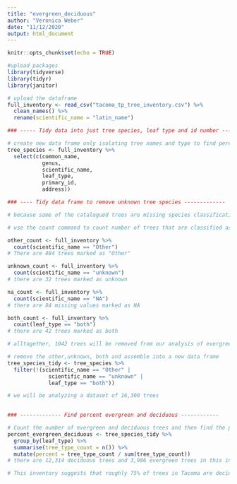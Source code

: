 ```yaml
---
title: "evergreen_deciduous"
author: "Veronica Weber"
date: "11/12/2020"
output: html_document
---
```


```r
knitr::opts_chunk$set(echo = TRUE)
```

```r
#upload packages
library(tidyverse)
library(tidyr)
library(janitor)
```

```r
# upload the dataframe
full_inventory <- read_csv("tacoma_tp_tree_inventory.csv") %>% 
  clean_names() %>% 
  rename(scientific_name = "latin_name")
```

```r
### ----- Tidy data into just tree species, leaf type and id number -----------

# create new data frame only isolating tree names and type to find percent deciduous and evergreen overall
tree_species <- full_inventory %>% 
  select(c(common_name,
           genus,
           scientific_name,
           leaf_type,
           primary_id,
           address))
```

```r
### ---- Tidy data frame to remove unknown tree species -------------

# because some of the catalogued trees are missing species classification (both common name and scientific name marked as "other" and "unknown"), we will need to remove these observations from the analysis, first I want to find out how many trees will be removed. I will also remove the trees that are classified as both evergreen and deciduous.

# use the count command to count number of trees that are classified as 'unknown', 'other' or 'both' as well as the 'na' values

other_count <- full_inventory %>% 
  count(scientific_name == "Other")
# There are 884 trees marked as "Other" 

unknown_count <- full_inventory %>% 
  count(scientific_name == "unknown")
# there are 32 trees marked as unknown 

na_count <- full_inventory %>% 
  count(scientific_name == "NA")
# there are 84 missing values marked as NA

both_count <- full_inventory %>% 
  count(leaf_type == "both") 
# there are 42 trees marked as both

# alltogether, 1042 trees will be removed from our analysis of evergreen/deciduous

# remove the other,unknown, both and assemble into a new data frame 
tree_species_tidy <- tree_species %>% 
  filter(!(scientific_name == "Other" |
             scientific_name == "unknown" |
             leaf_type == "both"))

# we will be analyzing a dataset of 16,300 trees 
         
```

```r
### ------------- Find percent evergreen and deciduous ------------

# Count the number of evergreen and deciduous trees and then find the percent 
percent_evergreen_deciduous <- tree_species_tidy %>% 
  group_by(leaf_type) %>% 
  summarise(tree_type_count = n()) %>% 
  mutate(percent = tree_type_count / sum(tree_type_count))
# there are 12,314 deciduous trees and 3,986 evergreen trees in this inventory

# This inventory suggests that roughly 75% of trees in Tacoma are deciduous and 24% are evergreen


```

